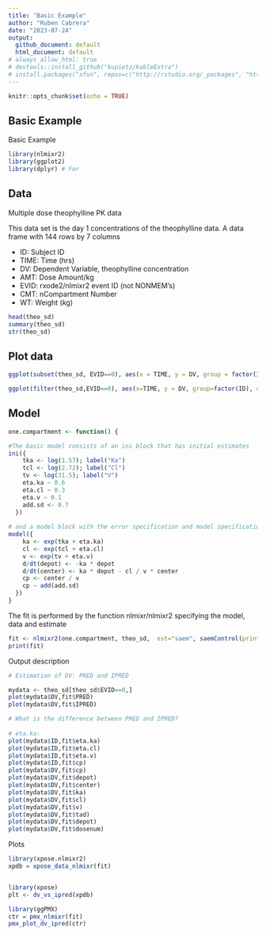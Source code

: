 ```yaml
---
title: "Basic Example"
author: "Ruben Cabrera"
date: "2023-07-24"
output: 
  github_document: default
  html_document: default
# always_allow_html: true
# devtools::install_github("kupietz/kableExtra")
# install.packages("xfun", repos=c("http://rstudio.org/_packages", "http://cran.rstudio.com"))
---
```


```r
knitr::opts_chunk$set(echo = TRUE)
```

## Basic Example

Basic Example

```r
library(nlmixr2)
library(ggplot2)
library(dplyr) # For 
```

## Data

Multiple dose theophylline PK data

This data set is the day 1 concentrations of the theophylline data.
A data frame with 144 rows by 7 columns

- ID: Subject ID
- TIME: Time (hrs)
- DV: Dependent Variable, theophylline concentration
- AMT: Dose Amount/kg
- EVID: rxode2/nlmixr2 event ID (not NONMEM's)
- CMT: nCompartment Number
- WT: Weight (kg)

```r
head(theo_sd)
summary(theo_sd)
str(theo_sd)
```


## Plot data

```r
ggplot(subset(theo_sd, EVID==0), aes(x = TIME, y = DV, group = factor(ID), color = factor(ID))) + geom_line() +  ylim(c(0, 12)) + xlab('Time')

ggplot(filter(theo_sd,EVID==0), aes(x=TIME, y = DV, group=factor(ID), color=factor(ID))) + geom_line() + geom_point() + ylim(c(0, 12)) + xlab('Time')
```

## Model


```r

one.compartment <- function() {

#The basic model consists of an ini block that has initial estimates  
ini({
    tka <- log(1.57); label("Ka")
    tcl <- log(2.72); label("Cl")
    tv <- log(31.5); label("V")
    eta.ka ~ 0.6
    eta.cl ~ 0.3
    eta.v ~ 0.1
    add.sd <- 0.7
  })
  
# and a model block with the error specification and model specification
model({
    ka <- exp(tka + eta.ka)
    cl <- exp(tcl + eta.cl)
    v <- exp(tv + eta.v)
    d/dt(depot) <- -ka * depot
    d/dt(center) <- ka * depot - cl / v * center
    cp <- center / v
    cp ~ add(add.sd)
  })
}

```



The fit is performed by the function nlmixr/nlmixr2 specifying the model, data and estimate

```r
fit <- nlmixr2(one.compartment, theo_sd,  est="saem", saemControl(print=0))
print(fit)

```


Output description

```r

# Estimation of DV: PRED and IPRED

mydata <- theo_sd[theo_sd$EVID==0,]
plot(mydata$DV,fit$PRED)
plot(mydata$DV,fit$IPRED)

# What is the difference between PRED and IPRED?
  
# eta.ka:
plot(mydata$ID,fit$eta.ka)
plot(mydata$ID,fit$eta.cl)
plot(mydata$ID,fit$eta.v)
plot(mydata$ID,fit$cp)
plot(mydata$DV,fit$cp)
plot(mydata$DV,fit$depot)
plot(mydata$DV,fit$center)   
plot(mydata$DV,fit$ka)
plot(mydata$DV,fit$cl)
plot(mydata$DV,fit$v)
plot(mydata$DV,fit$tad)
plot(mydata$DV,fit$depot)
plot(mydata$DV,fit$dosenum)
```



Plots

```r
library(xpose.nlmixr2)
xpdb = xpose_data_nlmixr(fit)


library(xpose)
plt <- dv_vs_ipred(xpdb)

library(ggPMX)
ctr = pmx_nlmixr(fit)
pmx_plot_dv_ipred(ctr)
```



